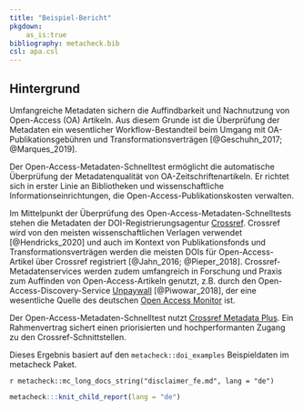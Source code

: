```yaml
---
title: "Beispiel-Bericht"
pkgdown:
    as_is:true
bibliography: metacheck.bib
csl: apa.csl
---
```


<!-- this file always has to be in sync with other language versions -->

## Hintergrund

Umfangreiche Metadaten sichern die Auffindbarkeit und Nachnutzung von
Open-Access (OA) Artikeln. 
Aus diesem Grunde ist die Überprüfung der Metadaten ein wesentlicher Workflow-Bestandteil beim Umgang mit OA-Publikationsgebühren und Transformationsverträgen [@Geschuhn_2017; @Marques_2019].

Der Open-Access-Metadaten-Schnelltest ermöglicht die automatische Überprüfung der Metadatenqualität von OA-Zeitschriftenartikeln.
Er richtet sich in erster Linie an Bibliotheken und wissenschaftliche Informationseinrichtungen, die Open-Access-Publikationskosten verwalten. 

Im Mittelpunkt der Überprüfung des Open-Access-Metadaten-Schnelltests stehen die Metadaten der DOI-Registrierungsagentur [Crossref](https://www.crossref.org/). 
Crossref wird von den meisten wissenschaftlichen Verlagen verwendet [@Hendricks_2020] und auch im Kontext von Publikationsfonds und Transformationsverträgen werden die meisten DOIs für Open-Access-Artikel über Crossref registriert [@Jahn_2016; @Pieper_2018]. 
Crossref-Metadatenservices werden zudem umfangreich in Forschung und Praxis zum Auffinden von Open-Access-Artikeln genutzt, z.B. durch den Open-Access-Discovery-Service [Unpaywall](https://unpaywall.org/) [@Piwowar_2018], der eine wesentliche Quelle des deutschen [Open Access Monitor](https://open-access-monitor.de/#/home) ist.

Der Open-Access-Metadaten-Schnelltest nutzt [Crossref Metadata Plus](https://www.crossref.org/services/metadata-retrieval/metadata-plus/). 
Ein Rahmenvertrag sichert einen priorisierten und hochperformanten Zugang zu den Crossref-Schnittstellen.

<div class="alert alert-info" role="alert">
  Dieses Ergebnis basiert auf den `metacheck::doi_examples` Beispieldaten im metacheck Paket.
</div>

<div class="alert alert-warning" role="alert">
`r metacheck::mc_long_docs_string("disclaimer_fe.md", lang = "de")`
</div>

```r
metacheck:::knit_child_report(lang = "de")
```

